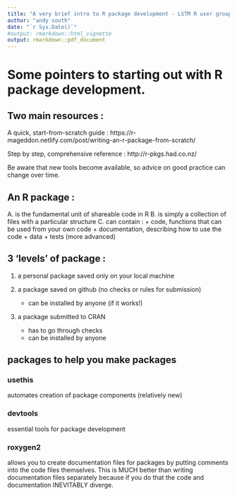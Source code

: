 ---
title: "A very brief intro to R package development - LSTM R user group "
author: "andy south"
date: "`r Sys.Date()`"
#output: rmarkdown::html_vignette
output: rmarkdown::pdf_document
---


# Some pointers to starting out with R package development.


## Two main resources :

A quick, start-from-scratch guide :
https://r-mageddon.netlify.com/post/writing-an-r-package-from-scratch/

Step by step, comprehensive reference :
http://r-pkgs.had.co.nz/


Be aware that new tools become available, so advice on good practice can change over time.


## An R package :

A. is the fundamental unit of shareable code in R
B. is simply a collection of files with a particular structure
C. can contain :
   + code, functions that can be used from your own code
   + documentation, describing how to use the code
   + data
   + tests (more advanced)


## 3 'levels' of package :

1. a personal package saved only on your local machine

2. a package saved on github (no checks or rules for submission) 
    + can be installed by anyone (if it works!)
    
3. a package submitted to CRAN
    + has to go through checks
    + can be installed by anyone
    

## packages to help you make packages

### usethis
automates creation of package components (relatively new)

### devtools
essential tools for package development

### roxygen2
allows you to create documentation files for packages by putting comments into the code files themselves. This is MUCH better than writing documentation files separately because if you do that the code and documentation INEVITABLY diverge.


